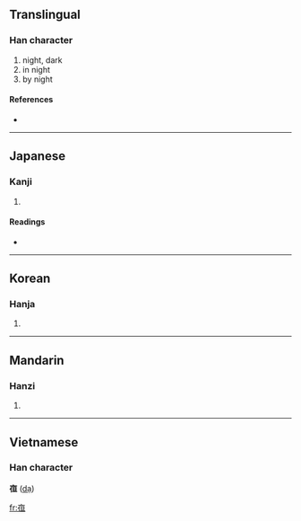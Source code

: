 {{see|夜}}
==Translingual==

===Han character===
{{Han char|rn=8|rad=亠|as=07|sn=9|four=|canj=卜人日一 (YOAM)}}

# night, dark
# in night
# by night

====References====
* {{Han ref|kx=0089.081|dkj=00309|hdz=10287.030|uh=4EB1|ud=20145}}

----

==Japanese==

===Kanji===
{{ja-kanji|grade=|rs=亠07}}

# {{defn|Japanese}}

====Readings====
* {{ja-readings|on=[[や]] (ya)|kun=[[よ]] (yo), [[よる]] (yoru)}}

----

==Korean==

===Hanja===
{{ko-hanja|hangeul=야|rv=ya|mr=ya}}

# {{defn|Korean}}

----

==Mandarin==

===Hanzi===
{{cmn-hanzi|pin=[[yè]] ([[ye4]])|wg=yeh<sup>4</sup>}}

# {{defn|Mandarin}}

----

==Vietnamese==
===Han character===
'''亱''' ([[dạ]])

[[fr:亱]]
